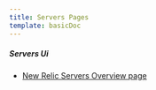 ```yaml
---
title: Servers Pages
template: basicDoc
---
```


##### Servers Ui

* [New Relic Servers Overview page](/docs/servers/servers-pages/servers-ui/new-relic-servers-overview-page)
